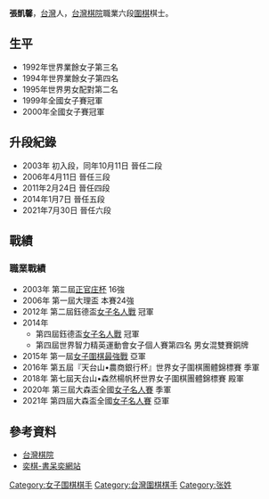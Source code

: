 '''張凱馨'''{{BD|1980年|7月4日|||Z张}}，[[台灣|台灣]]人，[[台灣棋院|台灣棋院]]職業六段[[圍棋|圍棋]]棋士。

==生平==
*1992年世界業餘女子第三名
*1994年世界業餘女子第四名
*1995年世界男女配對第二名
*1999年全國女子賽冠軍
*2000年全國女子賽冠軍

==升段紀錄==
*2003年 初入段，同年10月11日 晉任二段
*2006年4月11日 晉任三段
*2011年2月24日 晉任四段
*2014年1月7日 晉任五段
*2021年7月30日 晉任六段

==戰績==
===職業戰績===
*2003年 第二屆[[世界女子围棋赛正官庄杯|正官庄杯]] 16強
*2006年 第一屆大理盃 本賽24強
*2012年 第二屆鈺德盃[[女子名人戰|女子名人戰]] 冠軍
*2014年 
**第四屆鈺德盃[[女子名人戰|女子名人戰]] 冠軍
**第四屆世界智力精英運動會女子個人賽第四名  男女混雙賽銅牌
*2015年 第一屆[[女子圍棋最強戰|女子圍棋最強戰]] 亞軍
*2016年 第五屆『天台山•農商銀行杯』世界女子圍棋團體錦標賽 季軍
*2018年 第七屆天台山•森然楊帆杯世界女子圍棋團體錦標賽 殿軍
*2020年 第三屆大森盃全國[[女子名人賽|女子名人賽]]  季軍
*2021年 第四屆大森盃全國[[女子名人賽|女子名人賽]]  亞軍

==參考資料==
*[http://www.taiwango.org.tw/ 台灣棋院] {{Wayback|url=http://www.taiwango.org.tw/ |date=20140221151651 }}
*[http://www.yigo.org/ 奕棋-書呆奕網站] {{Wayback|url=http://www.yigo.org/ |date=20070201200309 }}
{{Taiwan-artist-stub}}

{{authority control}}
{{DEFAULTSORT:Z}}
[[Category:女子围棋棋手|Category:女子围棋棋手]]
[[Category:台灣圍棋棋手|Category:台灣圍棋棋手]]
[[Category:张姓|Category:张姓]]